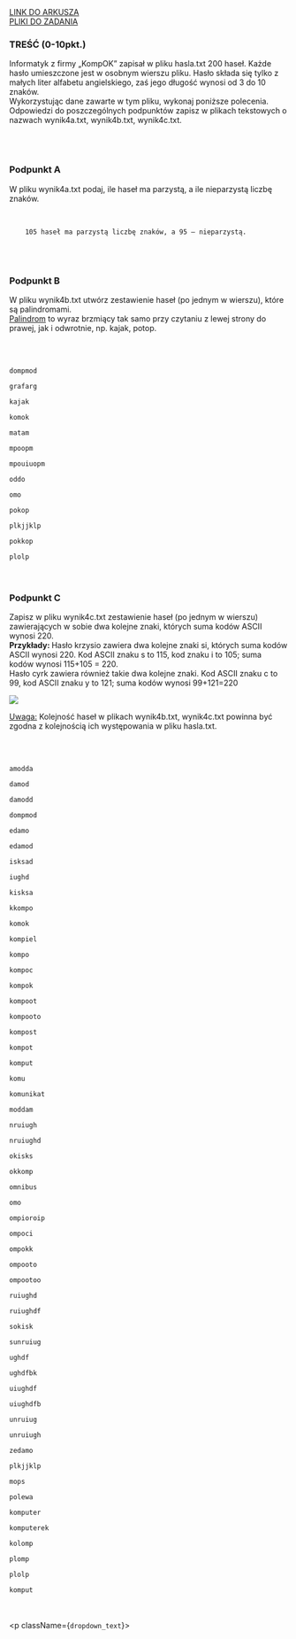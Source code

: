 
<div className="box_link"><a className="link  link_materials" target="_blank" href="https://cke.gov.pl/images/_EGZAMIN_MATURALNY_OD_2015/Arkusze_egzaminacyjne/2011/P/inf_pp_2.pdf">LINK DO ARKUSZA</a>
<br/>
<a className="link  link_materials" href="https://cke.gov.pl/images/_EGZAMIN_MATURALNY_OD_2015/Arkusze_egzaminacyjne/2011/Dane_PP.rar"> PLIKI DO ZADANIA</a>

<br/>
</div>

### TREŚĆ (0-10pkt.)
Informatyk z firmy „KompOK” zapisał w pliku hasla.txt 200 haseł. Każde hasło
umieszczone jest w osobnym wierszu pliku. Hasło składa się tylko z małych liter alfabetu
angielskiego, zaś jego długość wynosi od 3 do 10 znaków.<br/>
Wykorzystując dane zawarte w tym pliku, wykonaj poniższe polecenia. Odpowiedzi do
poszczególnych podpunktów zapisz w plikach tekstowych o nazwach wynik4a.txt,
wynik4b.txt, wynik4c.txt.


<br/><br/>

### Podpunkt A
W pliku wynik4a.txt podaj, ile haseł ma parzystą, a ile nieparzystą liczbę znaków.

<br/>
<Dropdown title="ODPOWIEDŹ">
<Code>
    105 haseł ma parzystą liczbę znaków, a 95 – nieparzystą. 
</Code>
</Dropdown>

<br/><br/>

### Podpunkt B
W pliku wynik4b.txt utwórz zestawienie haseł (po jednym w wierszu), które są
palindromami.<br/>
<u>Palindrom</u> to wyraz brzmiący tak samo przy czytaniu z lewej strony do prawej, jak
i odwrotnie, np. kajak, potop.

<br/>
<br/>
<Dropdown title="ODPOWIEDŹ">
<Code>
dompmod<br/>
grafarg<br/>
kajak<br/>
komok<br/>
matam<br/>
mpoopm<br/>
mpouiuopm<br/>
oddo<br/>
omo<br/>
pokop<br/>
plkjjklp<br/>
pokkop<br/>
plolp
</Code>
</Dropdown>
<br/><br/>

### Podpunkt C
Zapisz w pliku wynik4c.txt zestawienie haseł (po jednym w wierszu) zawierających
w sobie dwa kolejne znaki, których suma kodów ASCII wynosi 220.<br/>
<b>Przykłady: </b>
Hasło krzysio zawiera dwa kolejne znaki si, których suma kodów ASCII wynosi 220. Kod
ASCII znaku s to 115, kod znaku i to 105; suma kodów wynosi 115+105 = 220.<br/>
Hasło cyrk zawiera również takie dwa kolejne znaki. Kod ASCII znaku c to 99, kod ASCII
znaku y to 121; suma kodów wynosi 99+121=220 
<br/>

![](https://i.imgur.com/5PvAfTe.png)

<u>Uwaga:</u> Kolejność haseł w plikach wynik4b.txt, wynik4c.txt powinna być zgodna
z kolejnością ich występowania w pliku hasla.txt. 

<br/>
<br/>
<Dropdown title="ODPOWIEDŹ">
<Code>
amodda<br/>
damod<br/>
damodd<br/>
dompmod<br/>
edamo<br/>
edamod<br/>
isksad<br/>
iughd<br/>
kisksa<br/>
kkompo<br/>
komok<br/>
kompiel<br/>
kompo<br/>
kompoc<br/>
kompok<br/>
kompoot<br/>
kompooto<br/>
kompost<br/>
kompot<br/>
komput<br/>
komu<br/>
komunikat<br/>
moddam<br/>
nruiugh<br/>
nruiughd<br/>
okisks<br/>
okkomp<br/>
omnibus<br/>
omo<br/>
ompioroip<br/>
ompoci<br/>
ompokk<br/>
ompooto<br/>
ompootoo<br/>
ruiughd<br/>
ruiughdf<br/>
sokisk<br/>
sunruiug<br/>
ughdf<br/>
ughdfbk<br/>
uiughdf<br/>
uiughdfb<br/>
unruiug<br/>
unruiugh<br/>
zedamo<br/>
plkjjklp<br/>
mops<br/>
polewa<br/>
komputer<br/>
komputerek<br/>
kolomp<br/>
plomp<br/>
plolp<br/>
komput
</Code>
</Dropdown>

<br/><br/>
<Dropdown title="PRZYKŁADOWE ROZWIĄZANIE CAŁEGO ZADANIA">
    <p className={`dropdown_text`}>
    </p>
</Dropdown>



